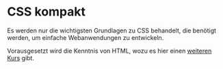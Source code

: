 # CSS kompakt

Es werden nur die wichtigsten Grundlagen zu CSS behandelt, die benötigt werden,
um einfache Webanwendungen zu entwickeln.

Vorausgesetzt wird die Kenntnis von HTML, wozu es hier einen
[weiteren Kurs](/html-kompakt) gibt.
